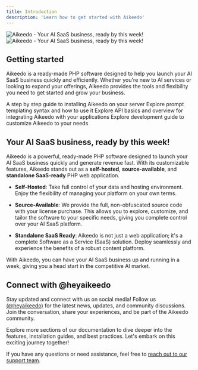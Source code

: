```yaml
---
title: Introduction
description: 'Learn how to get started with Aikeedo'
---
```

<Frame>
<img
  className="block dark:hidden"
  src="/images/hero-light.svg"
  alt="Aikeedo - Your AI SaaS business, ready by this week!"
/>
<img
  className="hidden dark:block"
  src="/images/hero-dark.svg"
  alt="Aikeedo - Your AI SaaS business, ready by this week!"
/>
</Frame>

## Getting started

Aikeedo is a ready-made PHP software designed to help you launch your AI SaaS business quickly and efficiently. Whether you're new to AI services or looking to expand your offerings, Aikeedo provides the tools and flexibility you need to get started and grow your business.

<CardGroup cols={2}>
  <Card
    title="Installation"
    icon="rocket"
    href="/get-started/installation"
  >
    A step by step guide to installing Aikeedo on your server
  </Card>
  <Card
    title="Prompt Templates"
    icon="input-text"
    href="/advanced/prompt-templates"
  >
    Explore prompt templating syntax and how to use it
  </Card>
  <Card
    title="API Reference"
    icon="brackets-curly"
    href="/api-reference"
  >
    Explore API basics and overview for integrating Aikeedo with your applications
  </Card>
  <Card
    title="Developer Guide"
    icon="code"
    href="/development/introduction"
  >
    Explore development guide to customize Aikeedo to your needs
  </Card>
</CardGroup>


## Your AI SaaS business, ready by this week!

Aikeedo is a powerful, ready-made PHP software designed to launch your AI SaaS business quickly and generate revenue fast. With its customizable features, Aikeedo stands out as a **self-hosted**, **source-available**, and **standalone SaaS-ready** PHP web application.

- **Self-Hosted**: Take full control of your data and hosting environment. Enjoy the flexibility of managing your platform on your own terms.

- **Source-Available**: We provide the full, non-obfuscated source code with your license purchase. This allows you to explore, customize, and tailor the software to your specific needs, giving you complete control over your AI SaaS platform.

- **Standalone SaaS Ready**: Aikeedo is not just a web application; it's a complete Software as a Service (SaaS) solution. Deploy seamlessly and experience the benefits of a robust content platform.

With Aikeedo, you can have your AI SaaS business up and running in a week, giving you a head start in the competitive AI market.

## Connect with @heyaikeedo

Stay updated and connect with us on social media! Follow us [(@heyaikeedo)](https://twitter.com/heyaikeedo) for the latest news, updates, and community discussions. Join the conversation, share your experiences, and be part of the Aikeedo community.

Explore more sections of our documentation to dive deeper into the features, installation guides, and best practices. Let's embark on this exciting journey together!

If you have any questions or need assistance, feel free to [reach out to our support team](mailto:support@aikeedo.com).